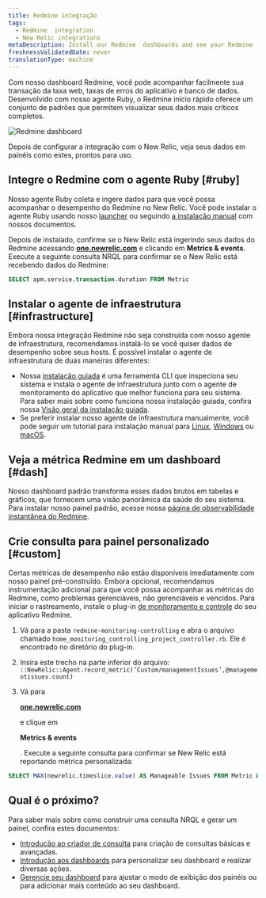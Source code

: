 ```yaml
---
title: Redmine integração
tags:
  - Redmine  integration
  - New Relic integrations
metaDescription: Install our Redmine  dashboards and see your Redmine  data in New Relic.
freshnessValidatedDate: never
translationType: machine
---
```



Com nosso dashboard Redmine, você pode acompanhar facilmente sua transação da taxa web, taxas de erros do aplicativo e banco de dados. Desenvolvido com nosso agente Ruby, o Redmine início rápido oferece um conjunto de padrões <InlinePopover type="dashboards"/>que permitem visualizar seus dados mais críticos completos.

<img
  src={infrastructureRedmineIoDash}
  title="Redmine dashboard"
  alt="Redmine dashboard"
/>

<figcaption>
  Depois de configurar a integração com o New Relic, veja seus dados em painéis como estes, prontos para uso.
</figcaption>

## Integre o Redmine com o agente Ruby [#ruby]

Nosso agente Ruby coleta e ingere dados para que você possa acompanhar o desempenho do Redmine no New Relic. Você pode instalar o agente Ruby usando nosso [launcher](https://one.newrelic.com/marketplace?account=1&state=eb17d004-3569-306a-d693-9506d3d0cf4e) ou seguindo [a instalação manual](/docs/apm/agents/ruby-agent/installation/install-new-relic-ruby-agent) com nossos documentos.

Depois de instalado, confirme se o New Relic está ingerindo seus dados do Redmine acessando <DoNotTranslate>**[one.newrelic.com](https://one.newrelic.com/all-capaibilities)**</DoNotTranslate> e clicando em <DoNotTranslate>**Metrics & events**</DoNotTranslate>. Execute a seguinte consulta NRQL para confirmar se o New Relic está recebendo dados do Redmine:

```sql
SELECT apm.service.transaction.duration FROM Metric
```

## Instalar o agente de infraestrutura [#infrastructure]

Embora nossa integração Redmine não seja construída com nosso agente de infraestrutura, recomendamos instalá-lo se você quiser dados de desempenho sobre seus hosts. É possível instalar o agente de infraestrutura de duas maneiras diferentes:

* Nossa [instalação guiada](https://one.newrelic.com/nr1-core?state=4f81feab-35f7-e97e-9903-52510f8542bd) é uma ferramenta CLI que inspeciona seu sistema e instala o agente de infraestrutura junto com o agente de monitoramento do aplicativo que melhor funciona para seu sistema. Para saber mais sobre como funciona nossa instalação guiada, confira nossa [Visão geral da instalação guiada](/docs/infrastructure/host-integrations/installation/new-relic-guided-install-overview).
* Se preferir instalar nosso agente de infraestrutura manualmente, você pode seguir um tutorial para instalação manual para [Linux](/docs/infrastructure/install-infrastructure-agent/linux-installation/install-infrastructure-monitoring-agent-linux), [Windows](/docs/infrastructure/install-infrastructure-agent/windows-installation/install-infrastructure-monitoring-agent-windows/) ou [macOS](/docs/infrastructure/install-infrastructure-agent/macos-installation/install-infrastructure-monitoring-agent-macos/).

## Veja a métrica Redmine em um dashboard [#dash]

Nosso dashboard padrão transforma esses dados brutos em tabelas e gráficos, que fornecem uma visão panorâmica da saúde do seu sistema. Para instalar nosso painel padrão, acesse nossa [página de observabilidade instantânea do Redmine](https://newrelic.com/instant-observability/redmine).

## Crie consulta para painel personalizado [#custom]

Certas métricas de desempenho não estão disponíveis imediatamente com nosso painel pré-construído. Embora opcional, recomendamos instrumentação adicional para que você possa acompanhar as métricas do Redmine, como problemas gerenciáveis, não gerenciáveis e vencidos. Para iniciar o rastreamento, instale o plug-in [de monitoramento e controle](https://www.redmine.org/plugins/monitoring-controlling) do seu aplicativo Redmine.

1. Vá para a pasta `redmine-monitoring-controlling` e abra o arquivo chamado `home_monitoring_controlling_project_controller.rb`. Ele é encontrado no diretório do plug-in.

2. Insira este trecho na parte inferior do arquivo: `::NewRelic::Agent.record_metric(‘Custom/managementIssues’,@managementissues.count)`

3. Vá para

   <DoNotTranslate>**[one.newrelic.com](https://one.newrelic.com/all-capabilities)**</DoNotTranslate>

   e clique em

   <DoNotTranslate>**Metrics & events**</DoNotTranslate>

   . Execute a seguinte consulta para confirmar se New Relic está reportando métrica personalizada:

```sql
SELECT MAX(newrelic.timeslice.value) AS Manageable Issues FROM Metric WHERE metricTimesliceName like '%Custom/managementissues%'
```

## Qual é o próximo?

Para saber mais sobre como construir uma consulta NRQL e gerar um painel, confira estes documentos:

* [Introdução ao criador de consulta](/docs/query-your-data/explore-query-data/query-builder/introduction-query-builder) para criação de consultas básicas e avançadas.
* [Introdução aos dashboards](/docs/query-your-data/explore-query-data/dashboards/introduction-dashboards) para personalizar seu dashboard e realizar diversas ações.
* [Gerencie seu dashboard](/docs/query-your-data/explore-query-data/dashboards/manage-your-dashboard) para ajustar o modo de exibição dos painéis ou para adicionar mais conteúdo ao seu dashboard.